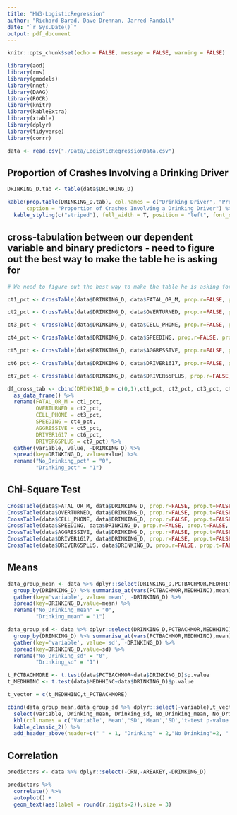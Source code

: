 ```yaml
---
title: "HW3-LogisticRegression"
author: "Richard Barad, Dave Drennan, Jarred Randall"
date: "`r Sys.Date()`"
output: pdf_document
---
```


```r
knitr::opts_chunk$set(echo = FALSE, message = FALSE, warning = FALSE)
```

```r
library(aod)
library(rms)
library(gmodels)
library(nnet)
library(DAAG)
library(ROCR)
library(knitr)
library(kableExtra)
library(xtable)
library(dplyr)
library(tidyverse)
library(corrr)
```

```r
data <- read.csv("./Data/LogisticRegressionData.csv")

```

## Proportion of Crashes Involving a Drinking Driver

```r

DRINKING_D.tab <- table(data$DRINKING_D)

kable(prop.table(DRINKING_D.tab), col.names = c("Drinking Driver", "Proportion"), 
      caption = "Proportion of Crashes Involving a Drinking Driver") %>%
  kable_styling(c("striped"), full_width = T, position = "left", font_size = 12)

```



## cross-tabulation between our dependent variable and binary predictors -  need to figure out the best way to make the table he is asking for

```r

# We need to figure out the best way to make the table he is asking for

ct1_pct <- CrossTable(data$DRINKING_D, data$FATAL_OR_M, prop.r=FALSE, prop.t=FALSE, prop.chisq=FALSE)$prop.row[3:4]

ct2_pct <- CrossTable(data$DRINKING_D, data$OVERTURNED, prop.r=FALSE, prop.t=FALSE, prop.chisq=FALSE)$prop.row[3:4]

ct3_pct <- CrossTable(data$DRINKING_D, data$CELL_PHONE, prop.r=FALSE, prop.t=FALSE, prop.chisq=FALSE)$prop.row[3:4]

ct4_pct <- CrossTable(data$DRINKING_D, data$SPEEDING, prop.r=FALSE, prop.t=FALSE, prop.chisq=FALSE)$prop.row[3:4]

ct5_pct <- CrossTable(data$DRINKING_D, data$AGGRESSIVE, prop.r=FALSE, prop.t=FALSE, prop.chisq=FALSE)$prop.row[3:4]

ct6_pct <- CrossTable(data$DRINKING_D, data$DRIVER1617, prop.r=FALSE, prop.t=FALSE, prop.chisq=FALSE)$prop.row[3:4]

ct7_pct <- CrossTable(data$DRINKING_D, data$DRIVER65PLUS, prop.r=FALSE, prop.t=FALSE, prop.chisq=FALSE)$prop.row[3:4]
```

```r
df_cross_tab <- cbind(DRINKING_D = c(0,1),ct1_pct, ct2_pct, ct3_pct, ct4_pct, ct5_pct, ct6_pct, ct7_pct) %>%
  as_data_frame() %>%
  rename(FATAL_OR_M = ct1_pct,
         OVERTURNED = ct2_pct,
         CELL_PHONE = ct3_pct,
         SPEEDING = ct4_pct,
         AGGRESSIVE = ct5_pct,
         DRIVER1617 = ct6_pct,
         DRIVER65PLUS = ct7_pct) %>%
  gather(variable, value, -DRINKING_D) %>%
  spread(key=DRINKING_D, value=value) %>%
  rename("No_Drinking_pct" = "0",
         "Drinking_pct" = "1")
```


## Chi-Square Test


```r

CrossTable(data$FATAL_OR_M, data$DRINKING_D, prop.r=FALSE, prop.t=FALSE, prop.chisq=FALSE, chisq=TRUE)
CrossTable(data$OVERTURNED, data$DRINKING_D, prop.r=FALSE, prop.t=FALSE, prop.chisq=FALSE, chisq=TRUE)
CrossTable(data$CELL_PHONE, data$DRINKING_D, prop.r=FALSE, prop.t=FALSE, prop.chisq=FALSE, chisq=TRUE)
CrossTable(data$SPEEDING, data$DRINKING_D, prop.r=FALSE, prop.t=FALSE, prop.chisq=FALSE, chisq=TRUE)
CrossTable(data$AGGRESSIVE, data$DRINKING_D, prop.r=FALSE, prop.t=FALSE, prop.chisq=FALSE, chisq=TRUE)
CrossTable(data$DRIVER1617, data$DRINKING_D, prop.r=FALSE, prop.t=FALSE, prop.chisq=FALSE, chisq=TRUE)
CrossTable(data$DRIVER65PLUS, data$DRINKING_D, prop.r=FALSE, prop.t=FALSE, prop.chisq=FALSE, chisq=TRUE)
```


## Means

```r

data_group_mean <- data %>% dplyr::select(DRINKING_D,PCTBACHMOR,MEDHHINC) %>%
  group_by(DRINKING_D) %>% summarise_at(vars(PCTBACHMOR,MEDHHINC),mean) %>%
  gather(key='variable', value='mean', -DRINKING_D) %>%
  spread(key=DRINKING_D,value=mean) %>%
  rename("No_Drinking_mean" = "0",
         "Drinking_mean" = "1")

data_group_sd <- data %>% dplyr::select(DRINKING_D,PCTBACHMOR,MEDHHINC) %>%
  group_by(DRINKING_D) %>% summarise_at(vars(PCTBACHMOR,MEDHHINC),mean) %>%
  gather(key='variable', value='sd', -DRINKING_D) %>%
  spread(key=DRINKING_D,value=sd) %>%
  rename("No_Drinking_sd" = "0",
         "Drinking_sd" = "1")

```

```r
t_PCTBACHMORE <- t.test(data$PCTBACHMOR~data$DRINKING_D)$p.value
t_MEDHHINC <- t.test(data$MEDHHINC~data$DRINKING_D)$p.value

t_vector = c(t_MEDHHINC,t_PCTBACHMORE)

cbind(data_group_mean,data_group_sd %>% dplyr::select(-variable),t_vector) %>%
  select(variable, Drinking_mean, Drinking_sd, No_Drinking_mean, No_Drinking_sd,t_vector) %>%
  kbl(col.names = c('Variable','Mean','SD','Mean','SD','t-test p-value')) %>%
  kable_classic_2() %>%
  add_header_above(header=c(" " = 1, "Drinking" = 2,"No Drinking"=2, " "=1))

```

## Correlation

```r

predictors <- data %>% dplyr::select(-CRN,-AREAKEY,-DRINKING_D)

predictors %>% 
  correlate() %>% 
  autoplot() +
  geom_text(aes(label = round(r,digits=2)),size = 3)
```
